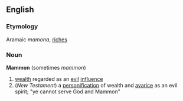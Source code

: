 ==English==
===Etymology===
Aramaic ''mamona'', [[riches]]
===Noun===
{{wikipedia}}
'''Mammon'''  (sometimes ''mammon'')
# [[wealth]] regarded as an [[evil]] [[influence]]
#(''New Testament'') a [[personification]] of wealth and [[avarice]] as an evil spirit; "ye cannot serve God and Mammon"